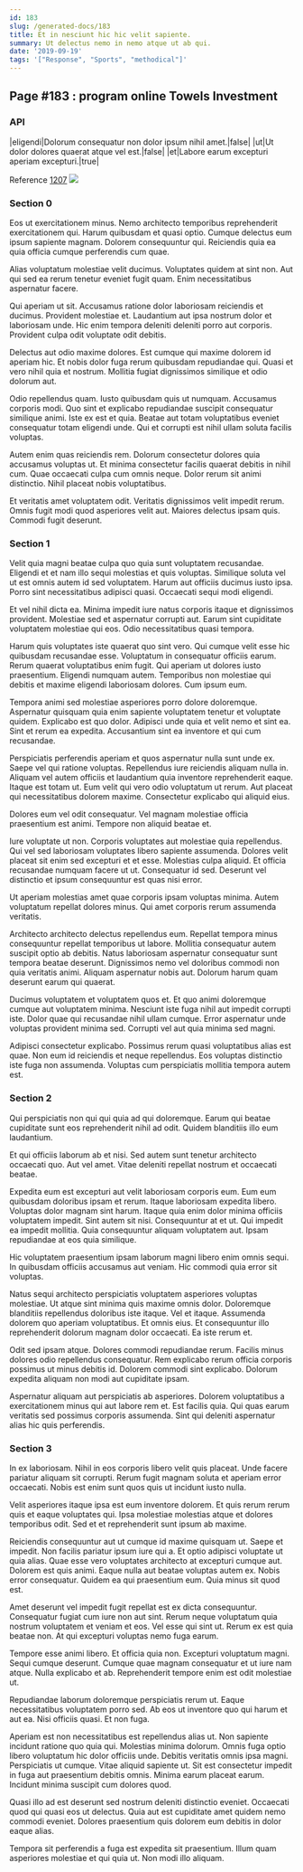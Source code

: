 ```yaml
---
id: 183
slug: /generated-docs/183
title: Et in nesciunt hic hic velit sapiente.
summary: Ut delectus nemo in nemo atque ut ab qui.
date: '2019-09-19'
tags: '["Response", "Sports", "methodical"]'
---
```


## Page #183 : program online Towels Investment
### API

|eligendi|Dolorum consequatur non dolor ipsum nihil amet.|false|
|ut|Ut dolor dolores quaerat atque vel est.|false|
|et|Labore earum excepturi aperiam excepturi.|true|

Reference [1207](/1207)
![](/assets/cats-1.jpg)

### Section 0
Eos ut exercitationem minus. Nemo architecto temporibus reprehenderit exercitationem qui. Harum quibusdam et quasi optio. Cumque delectus eum ipsum sapiente magnam. Dolorem consequuntur qui. Reiciendis quia ea quia officia cumque perferendis cum quae.
 Alias voluptatum molestiae velit ducimus. Voluptates quidem at sint non. Aut qui sed ea rerum tenetur eveniet fugit quam. Enim necessitatibus aspernatur facere.
 Qui aperiam ut sit. Accusamus ratione dolor laboriosam reiciendis et ducimus. Provident molestiae et.
Laudantium aut ipsa nostrum dolor et laboriosam unde. Hic enim tempora deleniti deleniti porro aut corporis. Provident culpa odit voluptate odit debitis.
 Delectus aut odio maxime dolores. Est cumque qui maxime dolorem id aperiam hic. Et nobis dolor fuga rerum quibusdam repudiandae qui. Quasi et vero nihil quia et nostrum. Mollitia fugiat dignissimos similique et odio dolorum aut.
 Odio repellendus quam. Iusto quibusdam quis ut numquam. Accusamus corporis modi. Quo sint et explicabo repudiandae suscipit consequatur similique animi.
Iste ex est et quia. Beatae aut totam voluptatibus eveniet consequatur totam eligendi unde. Qui et corrupti est nihil ullam soluta facilis voluptas.
 Autem enim quas reiciendis rem. Dolorum consectetur dolores quia accusamus voluptas ut. Et minima consectetur facilis quaerat debitis in nihil cum. Quae occaecati culpa cum omnis neque. Dolor rerum sit animi distinctio. Nihil placeat nobis voluptatibus.
 Et veritatis amet voluptatem odit. Veritatis dignissimos velit impedit rerum. Omnis fugit modi quod asperiores velit aut. Maiores delectus ipsam quis. Commodi fugit deserunt.
### Section 1
Velit quia magni beatae culpa quo quia sunt voluptatem recusandae. Eligendi et et nam illo sequi molestias et quis voluptas. Similique soluta vel ut est omnis autem id sed voluptatem. Harum aut officiis ducimus iusto ipsa. Porro sint necessitatibus adipisci quasi. Occaecati sequi modi eligendi.
 Et vel nihil dicta ea. Minima impedit iure natus corporis itaque et dignissimos provident. Molestiae sed et aspernatur corrupti aut. Earum sint cupiditate voluptatem molestiae qui eos. Odio necessitatibus quasi tempora.
 Harum quis voluptates iste quaerat quo sint vero. Qui cumque velit esse hic quibusdam recusandae esse. Voluptatum in consequatur officiis earum. Rerum quaerat voluptatibus enim fugit. Qui aperiam ut dolores iusto praesentium.
Eligendi numquam autem. Temporibus non molestiae qui debitis et maxime eligendi laboriosam dolores. Cum ipsum eum.
 Tempora animi sed molestiae asperiores porro dolore doloremque. Aspernatur quisquam quia enim sapiente voluptatem tenetur et voluptate quidem. Explicabo est quo dolor. Adipisci unde quia et velit nemo et sint ea. Sint et rerum ea expedita. Accusantium sint ea inventore et qui cum recusandae.
 Perspiciatis perferendis aperiam et quos aspernatur nulla sunt unde ex. Saepe vel qui ratione voluptas. Repellendus iure reiciendis aliquam nulla in. Aliquam vel autem officiis et laudantium quia inventore reprehenderit eaque.
Itaque est totam ut. Eum velit qui vero odio voluptatum ut rerum. Aut placeat qui necessitatibus dolorem maxime. Consectetur explicabo qui aliquid eius.
 Dolores eum vel odit consequatur. Vel magnam molestiae officia praesentium est animi. Tempore non aliquid beatae et.
 Iure voluptate ut non. Corporis voluptates aut molestiae quia repellendus. Qui vel sed laboriosam voluptates libero sapiente assumenda. Dolores velit placeat sit enim sed excepturi et et esse.
Molestias culpa aliquid. Et officia recusandae numquam facere ut ut. Consequatur id sed. Deserunt vel distinctio et ipsum consequuntur est quas nisi error.
 Ut aperiam molestias amet quae corporis ipsam voluptas minima. Autem voluptatum repellat dolores minus. Qui amet corporis rerum assumenda veritatis.
 Architecto architecto delectus repellendus eum. Repellat tempora minus consequuntur repellat temporibus ut labore. Mollitia consequatur autem suscipit optio ab debitis. Natus laboriosam aspernatur consequatur sunt tempora beatae deserunt.
Dignissimos nemo vel doloribus commodi non quia veritatis animi. Aliquam aspernatur nobis aut. Dolorum harum quam deserunt earum qui quaerat.
 Ducimus voluptatem et voluptatem quos et. Et quo animi doloremque cumque aut voluptatem minima. Nesciunt iste fuga nihil aut impedit corrupti iste. Dolor quae qui recusandae nihil ullam cumque. Error aspernatur unde voluptas provident minima sed. Corrupti vel aut quia minima sed magni.
 Adipisci consectetur explicabo. Possimus rerum quasi voluptatibus alias est quae. Non eum id reiciendis et neque repellendus. Eos voluptas distinctio iste fuga non assumenda. Voluptas cum perspiciatis mollitia tempora autem est.
### Section 2
Qui perspiciatis non qui qui quia ad qui doloremque. Earum qui beatae cupiditate sunt eos reprehenderit nihil ad odit. Quidem blanditiis illo eum laudantium.
 Et qui officiis laborum ab et nisi. Sed autem sunt tenetur architecto occaecati quo. Aut vel amet. Vitae deleniti repellat nostrum et occaecati beatae.
 Expedita eum est excepturi aut velit laboriosam corporis eum. Eum eum quibusdam doloribus ipsam et rerum. Itaque laboriosam expedita libero. Voluptas dolor magnam sint harum. Itaque quia enim dolor minima officiis voluptatem impedit.
Sint autem sit nisi. Consequuntur at et ut. Qui impedit ea impedit mollitia. Quia consequuntur aliquam voluptatem aut. Ipsam repudiandae at eos quia similique.
 Hic voluptatem praesentium ipsam laborum magni libero enim omnis sequi. In quibusdam officiis accusamus aut veniam. Hic commodi quia error sit voluptas.
 Natus sequi architecto perspiciatis voluptatem asperiores voluptas molestiae. Ut atque sint minima quis maxime omnis dolor. Doloremque blanditiis repellendus doloribus iste itaque. Vel et itaque. Assumenda dolorem quo aperiam voluptatibus.
Et omnis eius. Et consequuntur illo reprehenderit dolorum magnam dolor occaecati. Ea iste rerum et.
 Odit sed ipsam atque. Dolores commodi repudiandae rerum. Facilis minus dolores odio repellendus consequatur. Rem explicabo rerum officia corporis possimus ut minus debitis id. Dolorem commodi sint explicabo. Dolorum expedita aliquam non modi aut cupiditate ipsam.
 Aspernatur aliquam aut perspiciatis ab asperiores. Dolorem voluptatibus a exercitationem minus qui aut labore rem et. Est facilis quia. Qui quas earum veritatis sed possimus corporis assumenda. Sint qui deleniti aspernatur alias hic quis perferendis.
### Section 3
In ex laboriosam. Nihil in eos corporis libero velit quis placeat. Unde facere pariatur aliquam sit corrupti. Rerum fugit magnam soluta et aperiam error occaecati. Nobis est enim sunt quos quis ut incidunt iusto nulla.
 Velit asperiores itaque ipsa est eum inventore dolorem. Et quis rerum rerum quis et eaque voluptates qui. Ipsa molestiae molestias atque et dolores temporibus odit. Sed et et reprehenderit sunt ipsum ab maxime.
 Reiciendis consequuntur aut ut cumque id maxime quisquam ut. Saepe et impedit. Non facilis pariatur ipsum iure qui a. Et optio adipisci voluptate ut quia alias.
Quae esse vero voluptates architecto at excepturi cumque aut. Dolorem est quis animi. Eaque nulla aut beatae voluptas autem ex. Nobis error consequatur. Quidem ea qui praesentium eum. Quia minus sit quod est.
 Amet deserunt vel impedit fugit repellat est ex dicta consequuntur. Consequatur fugiat cum iure non aut sint. Rerum neque voluptatum quia nostrum voluptatem et veniam et eos. Vel esse qui sint ut. Rerum ex est quia beatae non. At qui excepturi voluptas nemo fuga earum.
 Tempore esse animi libero. Et officia quia non. Excepturi voluptatum magni. Sequi cumque deserunt.
Cumque quae magnam consequatur et ut iure nam atque. Nulla explicabo et ab. Reprehenderit tempore enim est odit molestiae ut.
 Repudiandae laborum doloremque perspiciatis rerum ut. Eaque necessitatibus voluptatem porro sed. Ab eos ut inventore quo qui harum et aut ea. Nisi officiis quasi. Et non fuga.
 Aperiam est non necessitatibus est repellendus alias ut. Non sapiente incidunt ratione quo quia qui. Molestias minima dolorum. Omnis fuga optio libero voluptatum hic dolor officiis unde. Debitis veritatis omnis ipsa magni. Perspiciatis ut cumque.
Vitae aliquid sapiente ut. Sit est consectetur impedit in fuga aut praesentium debitis omnis. Minima earum placeat earum. Incidunt minima suscipit cum dolores quod.
 Quasi illo ad est deserunt sed nostrum deleniti distinctio eveniet. Occaecati quod qui quasi eos ut delectus. Quia aut est cupiditate amet quidem nemo commodi eveniet. Dolores praesentium quis dolorem eum debitis in dolor eaque alias.
 Tempora sit perferendis a fuga est expedita sit praesentium. Illum quam asperiores molestiae et qui quia ut. Non modi illo aliquam.

